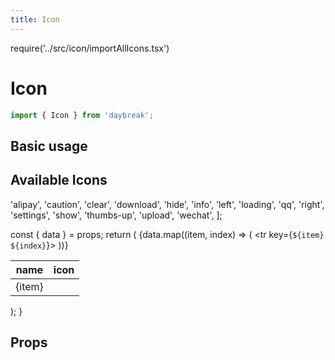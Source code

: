 ```yaml
---
title: Icon
---
```


require('../src/icon/importAllIcons.tsx')

# Icon

```javascript
import { Icon } from 'daybreak';
```

## Basic usage

<Playground>
  <Icon name="alipay"></Icon>
  <Icon name="qq"></Icon>
</Playground>

## Available Icons

  'alipay',
  'caution',
  'clear',
  'download',
  'hide',
  'info',
  'left',
  'loading',
  'qq',
  'right',
  'settings',
  'show',
  'thumbs-up',
  'upload',
  'wechat',
];

  const { data } = props;
  return (
    <table>
      <thead>
        <tr>
          <th>name</th>
          <th>icon</th>
        </tr>
      </thead>
      <tbody>
        {data.map((item, index) => (
          <tr key={`${item} ${index}`}>
            <td>{item}</td>
            <td><Icon name={item}></Icon></td>
          </tr>
        ))}
      </tbody>
    </table>
  );
}

<IconsTable data={data} />

## Props

<Props of={Icon} />
